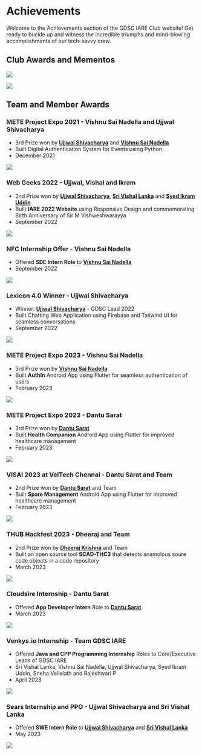 # Achievements

Welcome to the Achievements section of the GDSC IARE Club website! Get ready to buckle up and witness the incredible triumphs and mind-blowing accomplishments of our tech-savvy crew.

## Club Awards and Mementos

![](public/images/achievements/gdsc_sc.png)

![](public/images/achievements/gdsc_ceta.png)

## Team and Member Awards

### METE Project Expo 2021 - Vishnu Sai Nadella and Ujjwal Shivacharya

- 3rd Prize won by **[Ujjwal Shivacharya](https://ujjwalshiva.github.io)** and **[Vishnu Sai Nadella](https://www.linkedin.com/in/vishnu-nadella-007/)**
- Built Digital Authentication System for Events using Python
- December 2021

![](public/images/achievements/vishnu_ujjwal_mete_2022.jpg)

### Web Geeks 2022 - Ujjwal, Vishal and Ikram

- 2nd Prize won by **[Ujjwal Shivacharya](https://ujjwalshiva.github.io)**, **[Sri Vishal Lanka](https://www.linkedin.com/in/sri-vishal-lanka-73a7b420a/)** and **[Syed Ikram Uddin](https://www.linkedin.com/in/syed-ikram-uddin-b74916187/)**
- Built **IARE 2022 Website** using Responsive Design and commemorating Birth Anniversary of Sir M Vishweshwarayya
- September 2022

![](public/images/achievements/ujjwal_vishal_ikram_webgeeks.jpg)

### NFC Internship Offer - Vishnu Sai Nadella

- Offered **SDE Intern Role** to **[Vishnu Sai Nadella](https://www.linkedin.com/in/vishnu-nadella-007/)**
- September 2022

![](public/images/achievements/vishnu_nfc.png)

### Lexicon 4.0 Winner - Ujjwal Shivacharya

- Winner: **[Ujjwal Shivacharya](https://ujjwalshiva.github.io)** - GDSC Lead 2022
- Built Chatting Web Application using Firebase and Tailwind UI for seamless conversations
- September 2022

![](public/images/achievements/ujjwal_lexicon.jpg)

### METE Project Expo 2023 - Vishnu Sai Nadella

- 3rd Prize won by **[Vishnu Sai Nadella](https://www.linkedin.com/in/vishnu-nadella-007/)**
- Built **AuthIn** Android App using Flutter for seamless authentication of users
- February 2023

![](public/images/achievements/vishnu_mete_2023.jpg)

### METE Project Expo 2023 - Dantu Sarat

- 3rd Prize won by **[Dantu Sarat](#)**
- Built **Health Companion** Android App using Flutter for improved healthcare management
- February 2023

![](public/images/achievements/sarat_mete_2023.jpg)

### VISAI 2023 at VelTech Chennai - Dantu Sarat and Team

- 2nd Prize won by **[Dantu Sarat](#)** and Team
- Built **Spare Management** Android App using Flutter for improved healthcare management
- February 2023

![](public/images/achievements/sarat_veltech.jpg)

### THUB Hackfest 2023 - Dheeraj and Team

- 2nd Prize won by **[Dheeraj Krishna](#)** and Team
- Built an open source tool **SCAD-THC3** that detects anamolous soure code objects in a code repository
- March 2023

![](public/images/achievements/dheeraj_hackfest.png)

### Cloudsire Internship - Dantu Sarat

- Offered **App Developer Intern** Role to **[Dantu Sarat](https://in.linkedin.com/in/sarat-dantu-45525921b)**
- March 2023

![](public/images/achievements/sarat_cloudsire.png)

### Venkys.io Internship - Team GDSC IARE

- Offered **Java and CPP Programming Internship** Roles to Core/Executive Leads of GDSC IARE
- Sri Vishal Lanka, Vishnu Sai Nadella, Ujjwal Shivacharya, Syed Ikram Uddin, Sneha Vellelath and Rajeshwari P
- April 2023

![](public/images/achievements/6_venkys.png)

### Sears Internship and PPO - Ujjwal Shivacharya and Sri Vishal Lanka

- Offered **SWE Intern Role** to **[Ujjwal Shivacharya](https://ujjwalshiva.github.io)** and **[Sri Vishal Lanka](https://www.linkedin.com/in/sri-vishal-lanka-73a7b420a/)**
- May 2023

![](public/images/achievements/ujjwal_vishal_sears.png)




